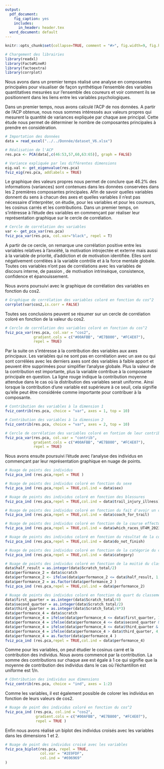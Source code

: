 ```yaml
---
output:
  pdf_document:
    fig_caption: yes
    includes:
      in_header: header.tex
  word_document: default
---
```


```r
knitr::opts_chunk$set(collapse=TRUE, comment = "#>", fig.width=9, fig.height=6, eval=TRUE, echo = FALSE, results="verbatim", warning=FALSE)

# Chargement des librairies
library(readxl)
library(FactoMineR)
library(factoextra)
library(corrplot)
```

\newpage
\tableofcontents
\newpage
 
Nous avons dans un premier temps réalisé une analyse en composantes principales pour visualiser de façon synthétique l'ensemble des variables quantitatives mesurées sur l'ensemble des coureurs et voir comment ils se positionnent dans les liens entre les variables psychologiques. 

Dans un premier temps, nous avons calculé l'ACP de nos données. A partir de l'ACP obtenue, nous nous sommes intéressés aux valeurs propres qui mesurent la quantité de variances expliquée par chaque axe principal. Cette étude nous permet de déterminer le nombre de composantes principales à prendre en considération.

```r
# Importation des données
data = read_excel("../../Donnée/dataset_V6.xlsx")
```

```r
# Réalisation de l'ACP
res.pca <- PCA(data[,c(46:53,57,60,63:65)], graph = FALSE)
```

```r
# Variance expliquée par les différentes dimensions
eig.val <- get_eigenvalue(res.pca)
fviz_eig(res.pca, addlabels = TRUE)
```

Le graphique des valeurs propres nous permet de conclure que 46.2% des informations (variances) sont contenues dans les données conservées dans les 2 premières composantes principales. Afin de savoir quelles variables donnent du sens à chacun des axes et quelles variables il n'est pas nécessaire d'interpréter, on étudie, pour les variables et pour les coureurs, les cosinus carrés et les contributions. Dans un premier temps, on s'intéresse à l'étude des variables en commençant par réaliser leur représentation graphique sur le cercle de corrélation.

```r
# Cercle de corrélation des variables
var <- get_pca_var(res.pca)
fviz_pca_var(res.pca, col.var="black", repel = T)
```

A partir de ce cercle, on remarque une corrélation positive entre les variables relatives à l'anxiété, la motivation introjectée et externe mais aussi à la variable de priorité, d'addiction et de motivation identifiée. Elles sont négativement corrélées à la variable contrôle et à la force mentale globale. Toutes ces variables n'ont pas de corrélations avec les variables de discours interne, de passion , de motivation intrinsèque, consistence, confidence et épanouissement.

Nous avons poursuivi avec le graphique de corrélation des variables en fonction du cos2.

```r
# Graphique de corrélation des variables coloré en fonction du cos^2
corrplot(var$cos2,is.corr = FALSE)
```

Toutes ses conclusions peuvent se résumer sur un cercle de corrélation coloré en fonction de la valeur du cos2.

```r
# Cercle de corrélation des variables coloré en fonction du cos^2
fviz_pca_var(res.pca, col.var = "cos2",
             gradient.cols = c("#00AFBB", "#E7B800", "#FC4E07"),
             repel = TRUE)
```

Par la suite on s’intéresse à la contribution des variables aux axes principaux. Les variables qui ne sont pas en corrélation avec un axe ou qui sont corrélées avec les derniers axes sont des variables à faible apport et peuvent être supprimées pour simplifier l’analyse globale. Plus la valeur de la contribution est importante, plus la variable contribue à la composante principale en question. La ligne rouge indique la contribution moyenne attendue dans le cas où la distribution des variables serait uniforme. Ainsi lorsque la contribution d’une variable est supérieure à ce seuil, cela signifie qu’elle peut être considérée comme importante pour contribuer à la composante.

```r
# Contribution des variables à la dimension 1
fviz_contrib(res.pca, choice = "var", axes = 1, top = 10)
```

```r
# Contribution des variables à la dimension 2
fviz_contrib(res.pca, choice = "var", axes = 2, top = 10)
```

```r
# Cercle de corrélation des variables coloré en fontion de leur contribution aux dimensions
fviz_pca_var(res.pca, col.var = "contrib",
             gradient.cols = c("#00AFBB", "#E7B800", "#FC4E07"),
             repel = TRUE)
```

Nous avons ensuite poursuivi l’étude avec l’analyse des individus en commençant par leur 
représentation graphique en nuage de points.

```r
# Nuage de points des individus 
fviz_pca_ind (res.pca,repel = TRUE )
```

```r
# Nuage de points des individus coloré en fonction du sexe
fviz_pca_ind (res.pca,repel = TRUE,col.ind = data$sex)
```

```r
# Nuage de points des individus coloré en fonction des blessures
fviz_pca_ind (res.pca,repel = TRUE,col.ind = data$trail_injury_illness)
```

```r
# Nuage de points des individus coloré en fonction du fait d'avoir un coach ou non
fviz_pca_ind (res.pca,repel = TRUE,col.ind = data$coach_for_trail)
```

```r
# Nuage de points des individus coloré en fonction de la course effectuée
fviz_pca_ind (res.pca,repel = TRUE,col.ind = data$which_races_UT4M_2023)
```

```r
# Nuage de points des individus coloré en fonction du résultat de la course
fviz_pca_ind (res.pca,repel = TRUE,col.ind = data$do_not_finish)
```

```r
# Nuage de points des individus coloré en fonction de la catégorie du coureur
fviz_pca_ind (res.pca,repel = TRUE,col.ind = data$category)
```

```r
# Nuage de points des individus coloré en fonction de la moitié du classement
data$half_result = as.integer(data$Scratch_total/2)
data$performance_2 = data$scratch
data$performance_2 <- ifelse(data$performance_2 <= data$half_result, 1, 2)
data$performance_2 = as.factor(data$performance_2 )
fviz_pca_ind (res.pca,repel = TRUE,col.ind = data$performance_2)
```

```r
# Nuage de points des individus coloré en fonction du quart du classement
data$first_quarter = as.integer(data$Scratch_total/4)
data$second_quarter = as.integer(data$Scratch_total/2)
data$third_quarter = as.integer(data$Scratch_total/4*3)
data$performance_4 = data$scratch
data$performance_4 = ifelse(data$performance_4 <= data$first_quarter, 1, data$performance_4)
data$performance_4 = ifelse(data$performance_4 <= data$second_quarter & data$performance_4 > data$first_quarter, 2, data$performance_4)
data$performance_4 = ifelse(data$performance_4 <= data$third_quarter & data$performance_4 > data$second_quarter, 3, data$performance_4)
data$performance_4 = ifelse(data$performance_4 > data$third_quarter, 4, data$performance_4)
data$performance_4 = as.factor(data$performance_4 )
fviz_pca_ind (res.pca,repel = TRUE,col.ind = data$performance_4)
```

Comme pour les variables, on peut étudier le cosinus carré et la contribution des individus. Nous avons commencé par la contribution. La somme des contributions sur chaque axe est égale à 1 ce qui signifie que la moyenne de contribution des individus dans le cas où l’échantillon est uniforme est 
1/n.

```r
# COntribution des individus aux dimensions
fviz_contrib(res.pca, choice = "ind", axes = 1:2)

```

Comme les variables, il est également possible de colorer les individus en fonction de leurs valeurs de cos2.

```r
# Nuage de point des individus coloré en fonction du cos^2
fviz_pca_ind (res.pca, col.ind = "cos2",
              gradient.cols = c("#00AFBB", "#E7B800", "#FC4E07"),
              repel = TRUE )
```

Enfin nous avons réalisé un biplot des individus croisés avec les variables dans les dimensions 1 et 2.

```r
# Nuage de point des individus croisé avec les variables
fviz_pca_biplot(res.pca, repel = TRUE,
                col.var = "#2E9FDF", 
                col.ind = "#696969"  
)
```

